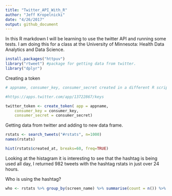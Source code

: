 ```yaml
---
title: "Twitter_API_With_R"
author: "Jeff Kropelnicki"
date: "4/26/2017"
output: github_document
---
```


In this R markdown I will be learning to use the twitter API and running some tests. I am doing this for a class at the University of Minnesota: Health	Data Analytics and Data Science.    
   
   
```r
install.packages("httpuv")
library("rtweet") #package for getting data from twitter. 
library("dplyr")
```   
   
      
Creating a token
```r
# appname, consumer_key, consumer_secret created in a different R script so that they are not shared with the world.

#https://apps.twitter.com/app/13722867/keys

twitter_token <- create_token( app = appname,
    consumer_key = consumer_key,
    consumer_secret = consumer_secret)
```   
   
Getting data from twitter and adding to new data frame.  
```r
rstats <- search_tweets("#rstats", n=1000)
names(rstats)

hist(rstats$created_at, breaks=60, freq=TRUE) 
```   
Looking at the histagram it is interesting to see that the hashtag is being used all day, I returned 982 tweets with the hashtag rstats in just over 24 hours.    
   
Who is using the hashtag?   
```r
who <- rstats %>% group_by(screen_name) %>% summarise(count = n()) %>% arrange(desc(count))
```

   








